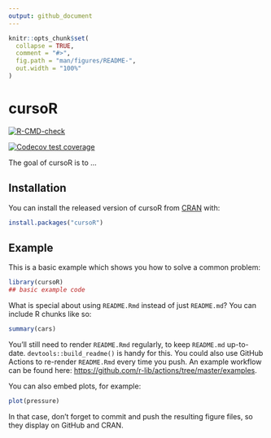 ```yaml
---
output: github_document
---
```


<!-- README.md is generated from README.Rmd. Please edit that file -->

```r
knitr::opts_chunk$set(
  collapse = TRUE,
  comment = "#>",
  fig.path = "man/figures/README-",
  out.width = "100%"
)
```

# cursoR

<!-- badges: start -->
[![R-CMD-check](https://github.com/gerriosantos/cursoR/workflows/R-CMD-check/badge.svg)](https://github.com/gerriosantos/cursoR/actions)
<!-- badges: end -->

<!-- badges: start -->
[![Codecov test coverage](https://codecov.io/gh/gerriosantos/cursoR/branch/master/graph/badge.svg)](https://codecov.io/gh/gerriosantos/cursoR?branch=master)
<!-- badges: start -->



The goal of cursoR is to ...

## Installation

You can install the released version of cursoR from [CRAN](https://CRAN.R-project.org) with:

``` r
install.packages("cursoR")
```

## Example

This is a basic example which shows you how to solve a common problem:

```r
library(cursoR)
## basic example code
```

What is special about using `README.Rmd` instead of just `README.md`? You can include R chunks like so:

```r
summary(cars)
```

You'll still need to render `README.Rmd` regularly, to keep `README.md` up-to-date. `devtools::build_readme()` is handy for this. You could also use GitHub Actions to re-render `README.Rmd` every time you push. An example workflow can be found here: <https://github.com/r-lib/actions/tree/master/examples>.

You can also embed plots, for example:

```r
plot(pressure)
```

In that case, don't forget to commit and push the resulting figure files, so they display on GitHub and CRAN.
